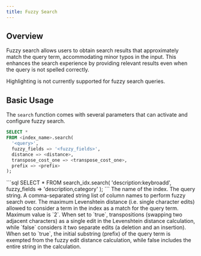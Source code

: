 ```yaml
---
title: Fuzzy Search
---
```


## Overview

Fuzzy search allows users to obtain search results that approximately match the query term,
accommodating minor typos in the input. This enhances the search experience by
providing relevant results even when the query is not spelled correctly.

<Note>Highlighting is not currently supported for fuzzy search queries.</Note>

## Basic Usage

The `search` function comes with several parameters that can activate and configure fuzzy search.

```sql
SELECT *
FROM <index_name>.search(
  '<query>',
  fuzzy_fields => '<fuzzy_fields>',
  distance => <distance>,
  transpose_cost_one => <transpose_cost_one>,
  prefix => <prefix>
);
```

<Accordion title="Example Usage">
  ```sql SELECT * FROM search_idx.search( 'description:keybroadd', fuzzy_fields
  => 'description,category' ); ```
</Accordion>

<ParamField body="index_name" required>
  The name of the index.
</ParamField>
<ParamField body="query" required>
  The query string.
</ParamField>
<ParamField body="fuzzy_fields" required>
  A comma-separated string list of column names to perform fuzzy search over.
</ParamField>
<ParamField body="distance" default={2}>
  The maximum Levenshtein distance (i.e. single character edits) allowed to
  consider a term in the index as a match for the query term. Maximum value is
  `2`.
</ParamField>
<ParamField body="transpose_cost_one" default={true}>
  When set to `true`, transpositions (swapping two adjacent characters) as a
  single edit in the Levenshtein distance calculation, while `false` considers
  it two separate edits (a deletion and an insertion).
</ParamField>
<ParamField body="prefix" default={true}>
  When set to `true`, the initial substring (prefix) of the query term is
  exempted from the fuzzy edit distance calculation, while false includes the
  entire string in the calculation.
</ParamField>
